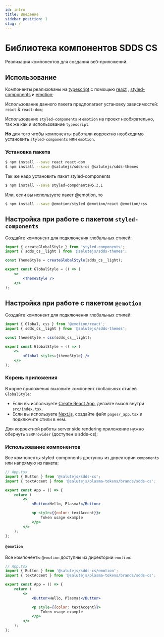 ```yaml
---
id: intro
title: Введение
sidebar_position: 1
slug: /
---
```



# Библиотека компонентов SDDS CS

Реализация компонентов для создания веб-приложений.

## Использование

Компоненты реализованы на [typescript](https://www.typescriptlang.org/) с помощью [react](https://reactjs.org/) , [styled-components](https://styled-components.com/) и [emotion](https://emotion.sh/);

Использование данного пакета предполагает установку зависимостей: `react` & `react-dom`;

Использование `styled-components` и `emotion` на проект необязательно, так же как и использование `typescript`.

**Но** для того чтобы компоненты работали корректно необходимо установить `styled-components` или `emotion`.

### Установка пакета

```bash
$ npm install --save react react-dom
$ npm install --save @salutejs/sdds-cs @salutejs/sdds-themes
```

Так же надо установить пакет styled-components

```bash
$ npm install --save styled-components@5.3.1
```

Или, если вы используете пакет @emotion, то

```bash
$ npm install --save @emotion/styled @emotion/react @emotion/css
```

## Настройка при работе с пакетом `styled-components`

Создайте компонент для подключения глобальных стилей:

```jsx title="GlobalStyle.tsx"
import { createGlobalStyle } from 'styled-components';
import { sdds_cs__light } from '@salutejs/sdds-themes';

const ThemeStyle = createGlobalStyle(sdds_cs__light);

export const GlobalStyle = () => (
    <>
        <ThemeStyle />
    </>
);
```

## Настройка при работе с пакетом `@emotion`

Создайте компонент для подключения глобальных стилей:

```jsx title="GlobalStyle.tsx"
import { Global, css } from '@emotion/react';
import { sdds_cs__light } from '@salutejs/sdds-themes';

const themeStyle = css(sdds_cs__light);

export const GlobalStyle = () => (
    <>
        <Global styles={themeStyle} />
    </>
);
```

### Корень приложения

В корне приложения вызовите компонент глобальных стилей `GlobalStyle`:

-   Если вы используете [Create React App](https://create-react-app.dev), делайте вызов внутри `src/index.tsx`.
-   Если вы используете [Next.js](https://nextjs.org/), создайте файл `pages/_app.tsx` и подключите стили в нем.

Для корректной работы server side rendering приложение нужно обернуть `SSRProvider` (доступен в sdds-cs);

### Использование компонентов

Все компоненты styled-components доступны из директории `components` или напрямую из пакета:

```jsx
// App.tsx
import { Button } from '@salutejs/sdds-cs';
import { textAccent } from '@salutejs/plasma-tokens/brands/sdds-cs';

export const App = () => {
    return (
        <>
            <Button>Hello, Plasma!</Button>

            <p style={{color: textAccent}}>
                Token usage example
            </p>
        </>
    );
};
```

#### `@emotion`

Все компоненты `@emotion` доступны из директории `emotion`:

```jsx
// App.tsx
import { Button } from '@salutejs/sdds-cs/emotion';
import { textAccent } from '@salutejs/plasma-tokens/brands/sdds-cs';

export const App = () => {
    return (
        <>
            <Button>Hello, Plasma!</Button>

            <p style={{color: textAccent}}>
                Token usage example
            </p>
        </>
    );
};
```
